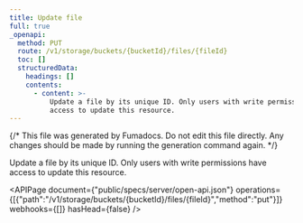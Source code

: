 ```yaml
---
title: Update file
full: true
_openapi:
  method: PUT
  route: /v1/storage/buckets/{bucketId}/files/{fileId}
  toc: []
  structuredData:
    headings: []
    contents:
      - content: >-
          Update a file by its unique ID. Only users with write permissions have
          access to update this resource.
---
```


{/* This file was generated by Fumadocs. Do not edit this file directly. Any changes should be made by running the generation command again. */}

Update a file by its unique ID. Only users with write permissions have access to update this resource.

<APIPage document={"public/specs/server/open-api.json"} operations={[{"path":"/v1/storage/buckets/{bucketId}/files/{fileId}","method":"put"}]} webhooks={[]} hasHead={false} />